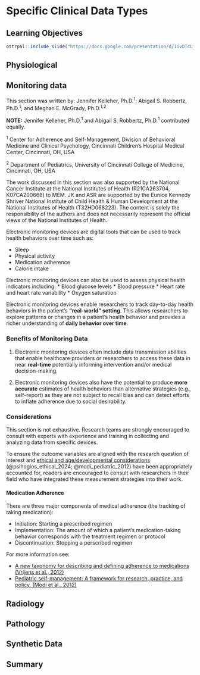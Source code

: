 # Specific Clinical Data Types

## Learning Objectives

```r
ottrpal::include_slide("https://docs.google.com/presentation/d/1ivDTcLjb2078O0GemkSeCgC1jmxk4fMsiFQaPaer9mQ/edit#slide=id.g3385bea4ad0_0_30" )
```



## Physiological

## Monitoring data

:::bluebox
This section was written by: Jennifer Kelleher, Ph.D.^1^; Abigail S. Robbertz, Ph.D.^1^; and Meghan E. McGrady, Ph.D.^1,2^

**NOTE:** Jennifer Kelleher, Ph.D.^1^ and Abigail S. Robbertz, Ph.D.^1^ contributed equally.

^1^ Center for Adherence and Self-Management, Division of Behavioral Medicine and Clinical Psychology, Cincinnati Children’s Hospital Medical Center, Cincinnati, OH, USA

^2^ Department of Pediatrics, University of Cincinnati College of Medicine, Cincinnati, OH, USA

The work discussed in this section was also supported by the National Cancer Institute at the National Institutes of Health (R21CA263704, K07CA200668) to MEM. JK and ASR are supported by the Eunice Kennedy Shriver National Institute of Child Health & Human Development at the National Institutes of Health (T32HD068223). The content is solely the responsibility of the authors and does not necessarily represent the official views of the National Institutes of Health.

:::

Electronic monitoring devices are digital tools that can be used to track health behaviors over time such as:

* Sleep
* Physical activity
* Medication adherence
* Calorie intake

Electronic monitoring devices can also be used to assess physical health indicators including:
* Blood glucose levels
* Blood pressure 
* Heart rate and heart rate variability
* Oxygen saturation

Electronic monitoring devices enable researchers to track day-to-day health behaviors in the patient’s **"real-world" setting**. This allows researchers to explore patterns or changes in a patient’s health behavior and provides a richer understanding of **daily behavior over time**. 


### Benefits of Monitoring Data

1) Electronic monitoring devices often include data transmission abilities that enable healthcare providers or researchers to access these data in near **real-time** potentially informing intervention and/or medical decision-making.

1) Electronic monitoring devices also have the potential to produce **more accurate** estimates of health behaviors than alternative strategies (e.g., self-report) as they are not subject to recall bias and can detect efforts to inflate adherence due to social desirability.

### Considerations

:::warning
This section is not exhaustive. Research teams are strongly encouraged to consult with experts with experience and training in collecting and analyzing data from specific devices.

To ensure the outcome variables are aligned with the research question of interest and [ethical and age/developmental considerations](https://pmc.ncbi.nlm.nih.gov/articles/PMC10798216/) (@psihogios_ethical_2024; @modi_pediatric_2012) have been appropriately accounted for, readers are encouraged to consult with researchers in their field who have integrated these measurement strategies into their work. 
:::

#### Medication Adherence

There are three major components of medical adherence (the tracking of taking medication):

- Initiation: Starting a prescribed regimen
- Implementation: The amount of which a patient's medication-taking behavior corresponds with the treatment regimen or protocol
- Discontinuation: Stopping a perscribed regimen

For more information see:

- [A new taxonomy for describing and defining adherence to medications (Vrijens et al., 2012)](https://pmc.ncbi.nlm.nih.gov/articles/PMC3403197/)
- [Pediatric self-management: A framework for research, practice, and policy. (Modi et al., 2012)](https://pmc.ncbi.nlm.nih.gov/articles/PMC9923567/)

## Radiology

## Pathology

## Synthetic Data

## Summary
